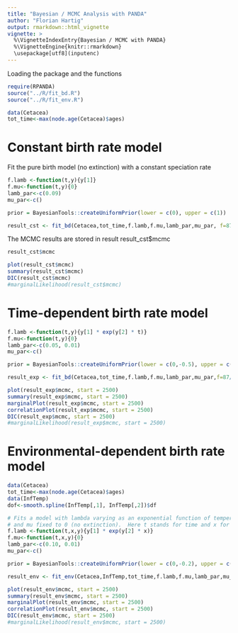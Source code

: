 ```yaml
---
title: "Bayesian / MCMC Analysis with PANDA"
author: "Florian Hartig"
output: rmarkdown::html_vignette
vignette: >
  %\VignetteIndexEntry{Bayesian / MCMC with PANDA}
  %\VignetteEngine{knitr::rmarkdown}
  \usepackage[utf8](inputenc)
---
```


Loading the package and the functions

```r
require(RPANDA)
source("../R/fit_bd.R")
source("../R/fit_env.R")
```


```r
data(Cetacea)
tot_time<-max(node.age(Cetacea)$ages)
```

# Constant birth rate model

Fit the pure birth model (no extinction) with a constant speciation rate


```r
f.lamb <-function(t,y){y[1]}
f.mu<-function(t,y){0}
lamb_par<-c(0.09)
mu_par<-c()

prior = BayesianTools::createUniformPrior(lower = c(0), upper = c(1))

result_cst <- fit_bd(Cetacea,tot_time,f.lamb,f.mu,lamb_par,mu_par, f=87/89,cst.lamb=TRUE,fix.mu=TRUE,dt=1e-3, mcmc = F, mcmcSettings = list(iterations = 3000), prior = prior)
```

The MCMC results are stored in result result_cst$mcmc

```r
result_cst$mcmc
```


```r
plot(result_cst$mcmc)
summary(result_cst$mcmc)
DIC(result_cst$mcmc)
#marginalLikelihood(result_cst$mcmc)
```


# Time-dependent birth rate model

```r
f.lamb <-function(t,y){y[1] * exp(y[2] * t)}
f.mu<-function(t,y){0}
lamb_par<-c(0.05, 0.01)
mu_par<-c()

prior = BayesianTools::createUniformPrior(lower = c(0,-0.5), upper = c(1,0.5))

result_exp <- fit_bd(Cetacea,tot_time,f.lamb,f.mu,lamb_par,mu_par,f=87/89,expo.lamb=TRUE,fix.mu=TRUE,dt=1e-3, mcmc = T, mcmcSettings = list(iterations = 5000), prior = prior)
```

```r
plot(result_exp$mcmc, start = 2500)
summary(result_exp$mcmc, start = 2500)
marginalPlot(result_exp$mcmc, start = 2500)
correlationPlot(result_exp$mcmc, start = 2500)
DIC(result_exp$mcmc, start = 2500)
#marginalLikelihood(result_exp$mcmc, start = 2500)
```

# Environmental-dependent birth rate model

```r

data(Cetacea)
tot_time<-max(node.age(Cetacea)$ages)
data(InfTemp)
dof<-smooth.spline(InfTemp[,1], InfTemp[,2])$df

# Fits a model with lambda varying as an exponential function of temperature
# and mu fixed to 0 (no extinction).  Here t stands for time and x for temperature.
f.lamb <-function(t,x,y){y[1] * exp(y[2] * x)}
f.mu<-function(t,x,y){0}
lamb_par<-c(0.10, 0.01)
mu_par<-c()

prior = BayesianTools::createUniformPrior(lower = c(0,-0.2), upper = c(0.5,0.2))

result_env <- fit_env(Cetacea,InfTemp,tot_time,f.lamb,f.mu,lamb_par,mu_par, f=87/89,fix.mu=TRUE,df=dof,dt=1e-3, mcmc = T, mcmcSettings = list(iterations = 5000), prior = prior)
```



```r
plot(result_env$mcmc, start = 2500)
summary(result_env$mcmc, start = 2500)
marginalPlot(result_env$mcmc, start = 2500)
correlationPlot(result_env$mcmc, start = 2500)
DIC(result_env$mcmc, start = 2500)
#marginalLikelihood(result_env$mcmc, start = 2500)
```


